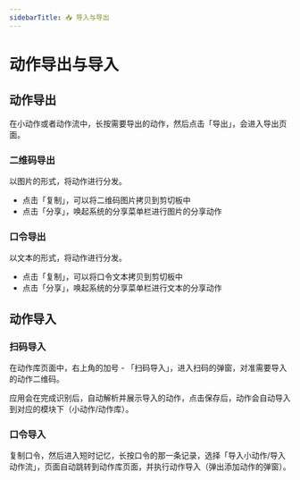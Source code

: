 ```yaml
---
sidebarTitle: 📥 导入与导出
---
```


# 动作导出与导入

## 动作导出

在小动作或者动作流中，长按需要导出的动作，然后点击「导出」，会进入导出页面。

### 二维码导出

以图片的形式，将动作进行分发。

- 点击「复制」，可以将二维码图片拷贝到剪切板中
- 点击「分享」，唤起系统的分享菜单栏进行图片的分享动作

### 口令导出

以文本的形式，将动作进行分发。

- 点击「复制」，可以将口令文本拷贝到剪切板中
- 点击「分享」，唤起系统的分享菜单栏进行文本的分享动作

## 动作导入

### 扫码导入

在动作库页面中，右上角的加号 - 「扫码导入」，进入扫码的弹窗，对准需要导入的动作二维码。

应用会在完成识别后，自动解析并展示导入的动作，点击保存后，动作会自动导入到对应的模块下（小动作/动作库）。

### 口令导入

复制口令，然后进入短时记忆，长按口令的那一条记录，选择「导入小动作/导入动作流」，页面自动跳转到动作库页面，并执行动作导入（弹出添加动作的弹窗）。

